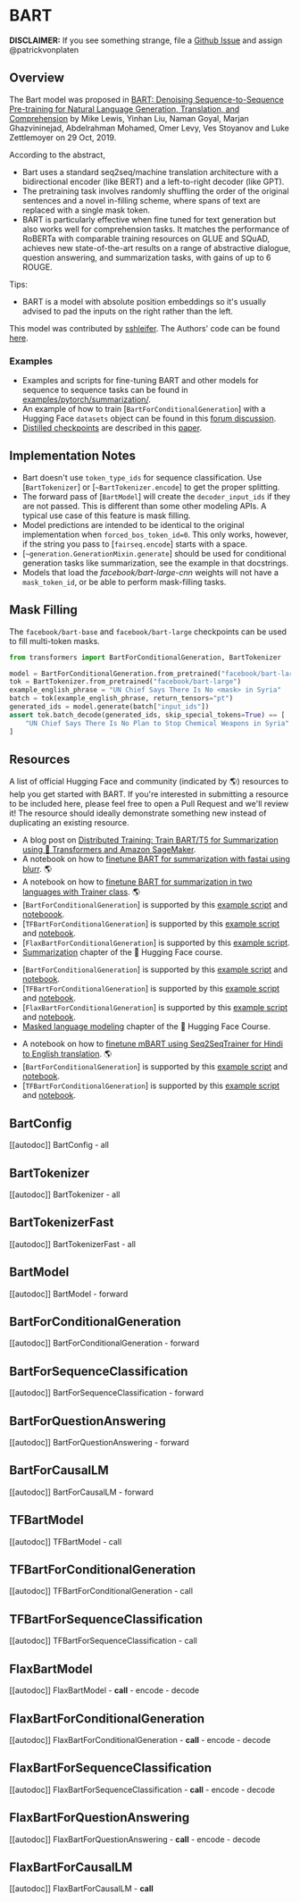 <!--Copyright 2020 The HuggingFace Team. All rights reserved.

Licensed under the Apache License, Version 2.0 (the "License"); you may not use this file except in compliance with
the License. You may obtain a copy of the License at

http://www.apache.org/licenses/LICENSE-2.0

Unless required by applicable law or agreed to in writing, software distributed under the License is distributed on
an "AS IS" BASIS, WITHOUT WARRANTIES OR CONDITIONS OF ANY KIND, either express or implied. See the License for the
specific language governing permissions and limitations under the License.
-->

# BART

**DISCLAIMER:** If you see something strange, file a [Github Issue](https://github.com/huggingface/transformers/issues/new?assignees=&labels=&template=bug-report.md&title) and assign
@patrickvonplaten

## Overview

The Bart model was proposed in [BART: Denoising Sequence-to-Sequence Pre-training for Natural Language Generation,
Translation, and Comprehension](https://arxiv.org/abs/1910.13461) by Mike Lewis, Yinhan Liu, Naman Goyal, Marjan
Ghazvininejad, Abdelrahman Mohamed, Omer Levy, Ves Stoyanov and Luke Zettlemoyer on 29 Oct, 2019.

According to the abstract,

- Bart uses a standard seq2seq/machine translation architecture with a bidirectional encoder (like BERT) and a
  left-to-right decoder (like GPT).
- The pretraining task involves randomly shuffling the order of the original sentences and a novel in-filling scheme,
  where spans of text are replaced with a single mask token.
- BART is particularly effective when fine tuned for text generation but also works well for comprehension tasks. It
  matches the performance of RoBERTa with comparable training resources on GLUE and SQuAD, achieves new
  state-of-the-art results on a range of abstractive dialogue, question answering, and summarization tasks, with gains
  of up to 6 ROUGE.

Tips:

- BART is a model with absolute position embeddings so it's usually advised to pad the inputs on the right rather than
  the left.

This model was contributed by [sshleifer](https://huggingface.co/sshleifer). The Authors' code can be found [here](https://github.com/pytorch/fairseq/tree/master/examples/bart).


### Examples

- Examples and scripts for fine-tuning BART and other models for sequence to sequence tasks can be found in
  [examples/pytorch/summarization/](https://github.com/huggingface/transformers/tree/main/examples/pytorch/summarization/README.md).
- An example of how to train [`BartForConditionalGeneration`] with a Hugging Face `datasets`
  object can be found in this [forum discussion](https://discuss.huggingface.co/t/train-bart-for-conditional-generation-e-g-summarization/1904).
- [Distilled checkpoints](https://huggingface.co/models?search=distilbart) are described in this [paper](https://arxiv.org/abs/2010.13002).


## Implementation Notes

- Bart doesn't use `token_type_ids` for sequence classification. Use [`BartTokenizer`] or
  [`~BartTokenizer.encode`] to get the proper splitting.
- The forward pass of [`BartModel`] will create the `decoder_input_ids` if they are not passed.
  This is different than some other modeling APIs. A typical use case of this feature is mask filling.
- Model predictions are intended to be identical to the original implementation when
  `forced_bos_token_id=0`. This only works, however, if the string you pass to
  [`fairseq.encode`] starts with a space.
- [`~generation.GenerationMixin.generate`] should be used for conditional generation tasks like
  summarization, see the example in that docstrings.
- Models that load the *facebook/bart-large-cnn* weights will not have a `mask_token_id`, or be able to perform
  mask-filling tasks.

## Mask Filling

The `facebook/bart-base` and `facebook/bart-large` checkpoints can be used to fill multi-token masks.

```python
from transformers import BartForConditionalGeneration, BartTokenizer

model = BartForConditionalGeneration.from_pretrained("facebook/bart-large", forced_bos_token_id=0)
tok = BartTokenizer.from_pretrained("facebook/bart-large")
example_english_phrase = "UN Chief Says There Is No <mask> in Syria"
batch = tok(example_english_phrase, return_tensors="pt")
generated_ids = model.generate(batch["input_ids"])
assert tok.batch_decode(generated_ids, skip_special_tokens=True) == [
    "UN Chief Says There Is No Plan to Stop Chemical Weapons in Syria"
]
```

## Resources

A list of official Hugging Face and community (indicated by 🌎) resources to help you get started with BART. If you're interested in submitting a resource to be included here, please feel free to open a Pull Request and we'll review it! The resource should ideally demonstrate something new instead of duplicating an existing resource.

<PipelineTag pipeline="summarization"/>

- A blog post on [Distributed Training: Train BART/T5 for Summarization using 🤗 Transformers and Amazon SageMaker](https://huggingface.co/blog/sagemaker-distributed-training-seq2seq).
- A notebook on how to [finetune BART for summarization with fastai using blurr](https://colab.research.google.com/github/ohmeow/ohmeow_website/blob/master/_notebooks/2020-05-23-text-generation-with-blurr.ipynb). 🌎
- A notebook on how to [finetune BART for summarization in two languages with Trainer class](https://colab.research.google.com/github/elsanns/xai-nlp-notebooks/blob/master/fine_tune_bart_summarization_two_langs.ipynb). 🌎
- [`BartForConditionalGeneration`] is supported by this [example script](https://github.com/huggingface/transformers/tree/main/examples/pytorch/summarization) and [noteboook](https://colab.research.google.com/github/huggingface/notebooks/blob/main/examples/summarization.ipynb).
- [`TFBartForConditionalGeneration`] is supported by this [example script](https://github.com/huggingface/transformers/tree/main/examples/tensorflow/summarization) and [notebook](https://colab.research.google.com/github/huggingface/notebooks/blob/main/examples/summarization-tf.ipynb).
- [`FlaxBartForConditionalGeneration`] is supported by this [example script](https://github.com/huggingface/transformers/tree/main/examples/flax/summarization).
- [Summarization](https://huggingface.co/course/chapter7/5?fw=pt#summarization) chapter of the 🤗 Hugging Face course.

<PipelineTag pipeline="fill-mask"/>

- [`BartForConditionalGeneration`] is supported by this [example script](https://github.com/huggingface/transformers/tree/main/examples/pytorch/language-modeling#robertabertdistilbert-and-masked-language-modeling) and [notebook](https://colab.research.google.com/github/huggingface/notebooks/blob/main/examples/language_modeling.ipynb).
- [`TFBartForConditionalGeneration`] is supported by this [example script](https://github.com/huggingface/transformers/tree/main/examples/tensorflow/language-modeling#run_mlmpy) and [notebook](https://colab.research.google.com/github/huggingface/notebooks/blob/main/examples/language_modeling-tf.ipynb).
- [`FlaxBartForConditionalGeneration`] is supported by this [example script](https://github.com/huggingface/transformers/tree/main/examples/flax/language-modeling#masked-language-modeling) and [notebook](https://colab.research.google.com/github/huggingface/notebooks/blob/main/examples/masked_language_modeling_flax.ipynb).
- [Masked language modeling](https://huggingface.co/course/chapter7/3?fw=pt) chapter of the 🤗 Hugging Face Course.

<PipelineTag pipeline="translation"/>

- A notebook on how to [finetune mBART using Seq2SeqTrainer for Hindi to English translation](https://colab.research.google.com/github/vasudevgupta7/huggingface-tutorials/blob/main/translation_training.ipynb). 🌎
- [`BartForConditionalGeneration`] is supported by this [example script](https://github.com/huggingface/transformers/tree/main/examples/pytorch/translation) and [notebook](https://colab.research.google.com/github/huggingface/notebooks/blob/main/examples/translation.ipynb).
- [`TFBartForConditionalGeneration`] is supported by this [example script](https://github.com/huggingface/transformers/tree/main/examples/tensorflow/translation) and [notebook](https://colab.research.google.com/github/huggingface/notebooks/blob/main/examples/translation-tf.ipynb).

## BartConfig

[[autodoc]] BartConfig
    - all

## BartTokenizer

[[autodoc]] BartTokenizer
    - all

## BartTokenizerFast

[[autodoc]] BartTokenizerFast
    - all

## BartModel

[[autodoc]] BartModel
    - forward

## BartForConditionalGeneration

[[autodoc]] BartForConditionalGeneration
    - forward

## BartForSequenceClassification

[[autodoc]] BartForSequenceClassification
    - forward

## BartForQuestionAnswering

[[autodoc]] BartForQuestionAnswering
    - forward

## BartForCausalLM

[[autodoc]] BartForCausalLM
    - forward

## TFBartModel

[[autodoc]] TFBartModel
    - call

## TFBartForConditionalGeneration

[[autodoc]] TFBartForConditionalGeneration
    - call

## TFBartForSequenceClassification

[[autodoc]] TFBartForSequenceClassification
    - call

## FlaxBartModel

[[autodoc]] FlaxBartModel
    - __call__
    - encode
    - decode

## FlaxBartForConditionalGeneration

[[autodoc]] FlaxBartForConditionalGeneration
    - __call__
    - encode
    - decode

## FlaxBartForSequenceClassification

[[autodoc]] FlaxBartForSequenceClassification
    - __call__
    - encode
    - decode

## FlaxBartForQuestionAnswering

[[autodoc]] FlaxBartForQuestionAnswering
    - __call__
    - encode
    - decode

## FlaxBartForCausalLM

[[autodoc]] FlaxBartForCausalLM
    - __call__
